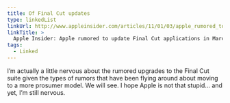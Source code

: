 ```yaml
---
title: Of Final Cut updates
type: linkedList
linkUrl: http://www.appleinsider.com/articles/11/01/03/apple_rumored_to_update_final_cut_applications_in_march_or_april.html
linkTitle: >
  Apple Insider: Apple rumored to update Final Cut applications in March or April
tags:
  - Linked
---
```


I’m actually a little nervous about the rumored upgrades to the Final Cut suite given the types of rumors that have been flying around about moving to a more prosumer model. We will see. I hope Apple is not that stupid… and yet, I’m still nervous.
